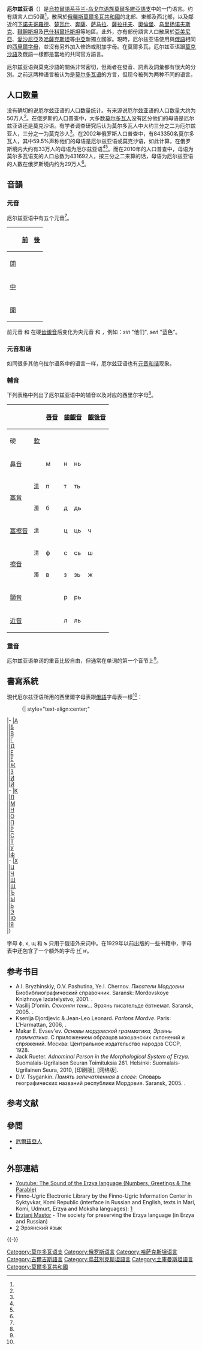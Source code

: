 {{noteTA
|1=zh-cn:莫尔多瓦;zh-hk:莫爾多瓦;zh-tw:莫爾多維亞;
}}
{{Infobox language
|name=厄尔兹亚语
|nativename={{lang|myv|эрзянь кель}} 
|states=[[俄羅斯|俄羅斯]]、[[亞美尼亞|亞美尼亞]]、[[阿塞拜疆|阿塞拜疆]]、[[愛沙尼亞|愛沙尼亞]]、[[哈薩克斯坦|哈薩克斯坦]]、[[吉爾吉斯斯坦|吉爾吉斯斯坦]]、[[土庫曼斯坦|土庫曼斯坦]]、[[烏克蘭|烏克蘭]]、[[烏孜別克斯坦|烏孜別克斯坦]] 
|region=[[莫爾多瓦共和國|莫爾多瓦]]、[[下諾夫哥羅德州|下諾夫哥羅德]]、[[楚瓦什共和國|楚瓦什]]、[[乌里扬诺夫斯克州|乌里扬诺夫斯克]]、[[萨马拉州|萨马拉]]、[[奔薩州|奔薩]]、[[薩拉托夫州|薩拉托夫]]、[[奧倫堡州|奧倫堡]]、[[韃靼斯坦共和國|韃靼斯坦]]、[[巴什科爾托斯坦共和國|巴什科爾托斯坦]]
|ethnicity=[[厄尔兹亚人|厄尔兹亚人]]
|speakers=约50万人
|date=
|ref=<ref name="HYY"/>
|familycolor=Uralic
|fam1=[[烏拉爾語系|烏拉爾語系]]
|fam2=[[芬兰-乌戈尔语族|芬兰-乌戈尔语族]]
|fam3=[[莫爾多維亞語支|莫爾多維亞語支]]
|nation=[[莫尔多瓦共和国|莫尔多瓦共和国]]（俄罗斯）
|iso2=myv
|iso3=myv
|glotto=erzy1239
|glottorefname=Erzya
|script=[[西里尔字母|西里尔字母]]
|vitality=d
|notice=IPA
}}

'''厄尔兹亚语'''（{{lang|myv|эрзянь кель}}）是[[烏拉爾語系|烏拉爾語系]][[芬兰-乌戈尔语族|芬兰-乌戈尔语族]][[莫爾多維亞語支|莫爾多維亞語支]]中的一门语言。约有語言人口50萬<ref name="HYY"/>，散居於[[俄羅斯|俄羅斯]][[莫爾多瓦共和國|莫爾多瓦共和國]]的北部、東部及西北部，以及鄰近的[[下諾夫哥羅德州|下諾夫哥羅德]]、[[楚瓦什共和國|楚瓦什]]、[[奔薩州|奔薩]]、[[萨马拉州|萨马拉]]、[[薩拉托夫州|薩拉托夫]]、[[奧倫堡州|奧倫堡]]、[[乌里扬诺夫斯克州|乌里扬诺夫斯克]]、[[韃靼斯坦共和國|韃靼斯坦]]及[[巴什科爾托斯坦共和國|巴什科爾托斯坦]]等地區。此外，亦有部份語言人口散居於[[亞美尼亞|亞美尼亞]]、[[愛沙尼亞|愛沙尼亞]]及[[哈薩克斯坦|哈薩克斯坦]]等[[中亞|中亞]]新獨立國家。現時，厄尔兹亚语使用與[[俄語|俄語]]相同的[[西里爾字母|西里爾字母]]，並沒有另外加入修饰或附加字母。在莫爾多瓦，厄尔兹亚语跟[[莫克沙語|莫克沙語]]及俄語一樣都是當地的共同官方語言。

厄尔兹亚语與莫克沙語的關係非常密切，但兩者在發音、詞素及詞彙都有很大的分別。之前这两种语言被认为是[[莫尔多瓦语支|莫尔多瓦语]]的方言，但现今被列为两种不同的语言。

== 人口数量 ==
没有确切的说厄尔兹亚语的人口数量统计。有来源说厄尔兹亚语的人口数量大约为50万人<ref name="HYY"/>。在俄罗斯的人口普查中，大多数[[莫尔多瓦人|莫尔多瓦人]]没有区分他们的母语是厄尔兹亚语还是莫克沙语。有学者调查研究后认为莫尔多瓦人中大约三分之二为厄尔兹亚人，三分之一为莫克沙人<ref name="Rueter"/>。在2002年俄罗斯人口普查中，有843350名莫尔多瓦人，其中59.5%声称他们的母语是厄尔兹亚语或莫克沙语，如此计算，在俄罗斯境内大约有33万人的母语为厄尔兹亚语<ref name="Rueter"/><ref name="perepis2002"/>。而在2010年的人口普查中，母语为莫尔多瓦语支的人口总数为431692人，按三分之二来算的话，母语为厄尔兹亚语的人数在俄罗斯境内约为29万人<ref name="gks"/>。

== 音韻 ==
=== 元音 ===
厄尔兹亚语中有五个元音<ref name="Zaicz"/>。
{| class="wikitable" style="text-align: center"
!
! [[前元音|前]]
! [[後元音|後]]
|-
! [[閉元音|閉]]
| {{IPA|i}}
| {{IPA|u}}
|-
! [[中元音|中]]
| {{IPA|e}}
| {{IPA|o}}
|-
! [[開元音|開]]
|colspan="2"| {{IPA|a}}
|}

前元音{{IPA|/i/}} 和 {{IPA|/e/}} 在硬[[齿龈音|齿龈音]]后变化为央元音 {{IPA|[ï]}} 和 {{IPA|[ë]}}，例如：''siń'' {{IPA|[sïnʲ]}} "他们", ''seń'' {{IPA|[sënʲ]}} "蓝色"。

=== 元音和谐 ===
如同很多其他乌拉尔语系中的语言一样，厄尔兹亚语也有[[元音和谐|元音和谐]]现象。

=== 輔音 ===
下列表格中列出了厄尔兹亚语中的辅音以及对应的西里尔字母<ref name="Saarinen"/>。
{| class=wikitable style=text-align:center
|-
! colspan="2" rowspan="2" |
! rowspan="2" | [[唇音|唇音]]
! colspan="2" | [[齒齦音|齒齦音]]
! rowspan="2" | [[齒齦後音|齦後音]]
! rowspan="2" | [[硬顎音|硬顎音]]
! rowspan="2" | [[軟顎音|軟顎音]]
|- class=small
! 硬
! [[顎音化|軟]]
|-
! colspan="2" | [[鼻音_(辅音)|鼻音]]
| {{IPA|/m/}} м
| {{IPA|/n/}} н 
| {{IPA|/nʲ/}} нь
|
|
| {{IPA|/ŋ/}} (н)
|-
! rowspan="2" | [[塞音|塞音]]
! <small>[[清塞音|清]]</small>
| {{IPA|/p/}} п
| {{IPA|/t/}} т
| {{IPA|/tʲ/}} ть
|
|
| {{IPA|/k/}} к
|-
! <small>[[濁塞音|濁]]</small>
| {{IPA|/b/}} б
| {{IPA|/d/}} д
| {{IPA|/dʲ/}} дь
|
|
| {{IPA|/ɡ/}} г
|-
! [[塞擦音|塞擦音]]
! <small>[[清塞擦音|清]]</small>
|
| {{IPA|/t͡s/}} ц
| {{IPA|/t͡sʲ/}} ць
| {{IPA|/t͡ʃ/}} ч
|
|
|-
! rowspan="2" | [[擦音|擦音]]
! <small>清</small>
| {{IPA|/f/}} ф
| {{IPA|/s/}} с
| {{IPA|/sʲ/}} сь
| {{IPA|/ʃ/}} ш
|
| {{IPA|/x/}} х
|-
! <small>濁</small>
| {{IPA|/v/}} в
| {{IPA|/z/}} з
| {{IPA|/zʲ/}} зь
| {{IPA|/ʒ/}} ж
|
|
|-
! colspan="2" | [[顫音_(語音學)|顫音]]
|
| {{IPA|/r/}} р
| {{IPA|/rʲ/}} рь
|
|
|
|-
! colspan="2" | [[近音|近音]]
|
| {{IPA|/l/}} л
| {{IPA|/lʲ/}} ль
|
| {{IPA|/j/}} й
|
|}

=== 重音 ===
厄尔兹亚语单词的重音比较自由，但通常在单词的第一个音节上<ref name="Saarinen"/>。

== 書寫系統 ==
現代厄尔兹亚语所用的西里爾字母表跟[[俄語|俄語]]字母表一樣<ref name="Saarinen"/>： 
:{| style="text-align:center;"
|-
|[[А|А]]<br/>{{IPA|/a/}}||[[Б|Б]]<br/>{{IPA|/b/}}||[[В|В]]<br/>{{IPA|/v/}}||[[Г|Г]]<br/>{{IPA|/ɡ/}}||[[Д|Д]]<br/>{{IPA|/d/}}||[[Е|Е]]<br/>{{IPA|/je/}}||[[Ё|Ё]]<br/>{{IPA|/jo/}}||[[Ж|Ж]]<br/>{{IPA|/ʒ/}}||[[З|З]]<br/>{{IPA|/z/}}||[[И|И]]<br/>{{IPA|/i/}}||[[Й|Й]]<br/>{{IPA|/j/}}
|-
|[[К|К]]<br/>{{IPA|/k/}}||[[Л|Л]]<br/>{{IPA|/l/}}||[[М|М]]<br/>{{IPA|/m/}}||[[Н|Н]]<br/>{{IPA|/n/}}||[[О|О]]<br/>{{IPA|/o/}}||[[П|П]]<br/>{{IPA|/p/}}||[[Р|Р]]<br/>{{IPA|/r/}}||[[С|С]]<br/>{{IPA|/s/}}||[[Т|Т]]<br/>{{IPA|/t/}}||[[У|У]]<br/>{{IPA|/u/}}||[[Ф|Ф]]<br/>{{IPA|/f/}}
|-
|[[Х|Х]]<br/>{{IPA|/x/}}||[[Ц|Ц]]<br/>{{IPA|/t͡s/}}||[[Ч|Ч]]<br/>{{IPA|/t͡ʃ/}}||[[Ш|Ш]]<br/>{{IPA|/ʃ/}}||[[Щ|Щ]] <br/>{{IPA|/ʃt͡ʃ/}}||[[Ъ|Ъ]]<br/>{{IPA|/-/}}||[[Ы|Ы]]<br/> {{IPA|/ɨ/}}||[[Ь|Ь]]<br/>{{IPA|/◌ʲ/}}||[[Э|Э]]<br/>{{IPA|/e/}}||[[Ю|Ю]]<br/>{{IPA|/ju/}}||[[Я|Я]]<br/>{{IPA|/ja/}}
|}

字母 ф, х, щ 和 ъ 只用于俄语外来词中。在1929年以前出版的一些书籍中，字母表中还包含了一个额外的字母 [[Ҥ|Ҥ]] ҥ。

== 参考书目 ==
{{refbegin|2}}
*A.I. Bryzhinskiy, O.V. Pashutina, Ye.I. Chernov. <cite>Писатели Мордовии</cite> Биобиблиографический справочник. Saransk: Mordovskoye Knizhnoye Izdatelystvo, 2001. {{ISBN|5-7595-1386-9}}.
*Vasilij D'omin. <cite>Сюконян тенк...</cite> Эрзянь писательде ёвтнемат. Saransk, 2005. {{ISBN|5-7595-1665-5}}.
*Ksenija Djordjevic & Jean-Leo Leonard. <cite>Parlons Mordve</cite>. Paris: L'Harmattan, 2006, {{ISBN|2-296-00147-5}}.
*Makar E. Evsev'ev.  <cite>Основы мордовской грамматика, Эрзянь грамматика.</cite> С приложением образцов мокшанских склонений и спряжений. Москва: Центральное издательство народов СССР, 1928.
*Jack Rueter. <cite>Adnominal Person in the Morphological System of Erzya</cite>. Suomalais-Ugrilaisen Seuran Toimituksia 261. Helsinki: Suomalais-Ugrilainen Seura, 2010, {{ISBN|978-952-5667-23-3}} [印刷版], {{ISBN|978-952-5667-24-0}} [网络版].
*D.V. Tsygankin. <cite>Память запечатленная в слове</cite>: Словарь географических названий республики Мордовия. Saransk, 2005. {{ISBN|5-7493-0780-8}}.
{{refend}}

== 参考文献 ==
{{Reflist|2|refs=
<ref name="HYY">{{cite web | url = http://www.helsinki.fi/hyy/skv/mordva.html | title = Mordvalaiset | language = fi | publisher = Helsingin yliopiston ylioppilaskunta | accessdate = 2020-07-28 | archive-date = 2020-09-21 | archive-url = https://web.archive.org/web/20200921200904/http://www.helsinki.fi/hyy/skv/mordva.html | dead-url = no }}</ref>

<ref name="Rueter">{{cite web | url = https://journals.openedition.org/efo/1829#bodyftn1 | title = The Erzya Language. Where is it spoken? | author = Rueter, Jack | language = en | publisher = Études finno-ougriennes | date = 2013 | accessdate = 2020-07-28 | archive-date = 2020-08-20 | archive-url = https://web.archive.org/web/20200820170958/https://journals.openedition.org/efo/1829#bodyftn1 | dead-url = no }}</ref>

<ref name="perepis2002">{{cite web | url = http://www.perepis2002.ru/ct/html/TOM_14_24.htm | title = Перепись-2002: Национальный состав населения | language = ru | publisher = perepis2002.ru | accessdate = 2020-07-28 | archive-date = 2011-08-21 | archive-url = https://www.webcitation.org/616Buov3D?url=http://www.perepis2002.ru/ct/html/TOM_14_24.htm | dead-url = no }}</ref>

<ref name="gks">{{cite web | url = https://www.gks.ru/free_doc/new_site/perepis2010/croc/Documents/Vol4/pub-04-05.pdf | title = ВЛАДЕНИЕ ЯЗЫКАМИ НАСЕЛЕНИЕМ РОССИЙСКОЙ ФЕДЕРАЦИИ | format = PDF | language = ru | publisher = gks.ru | accessdate = 2020-07-28 | archive-date = 2021-01-27 | archive-url = https://web.archive.org/web/20210127192904/http://www.gks.ru/free_doc/new_site/perepis2010/croc/Documents/Vol4/pub-04-05.pdf | dead-url = no }}</ref>

<ref name="Zaicz">{{cite book |last=Zaicz |first=Gábor |chapter=Mordva |year=1998 |title=The Uralic Languages |editor-last=Abondolo |editor-first=Daniel |pages=184–218 |location=London |publisher=Routledge |language=en}}</ref>

<ref name="Saarinen">{{cite web |last=Saarinen |first=Sirkka |title=Erzya e-learning course |url=https://www.infuse.finnougristik.uni-muenchen.de/e-learning/mordvin/o3_erzya.pdf |language=en |publisher=Ludwig-Maximilians-Universität München |access-date=2020-07-28 |archive-date=2020-07-31 |archive-url=https://web.archive.org/web/20200731020813/https://www.infuse.finnougristik.uni-muenchen.de/e-learning/mordvin/o3_erzya.pdf |dead-url=no }}</ref>
}}

== 參閲 ==
* [[厄爾茲亞人|厄爾茲亞人]]
* {{le|厄爾茲亞文學|Erzya literature}}

== 外部連結 ==
{{InterWiki|code=myv}}
* [https://www.youtube.com/watch?v=HxatxNAkWEQ Youtube: The Sound of the Erzya language (Numbers, Greetings & The Parable)] {{Wayback|url=https://www.youtube.com/watch?v=HxatxNAkWEQ |date=20210220052617 }}
* Finno-Ugric Electronic Library by the Finno-Ugric Information Center in Syktyvkar, Komi Republic (interface in Russian and English, texts in Mari, Komi, Udmurt, Erzya and Moksha languages): [https://web.archive.org/web/20051018190124/http://library.finugor.ru/]
* [http://www.erzia.saransk.ru/ Erzjanj Mastor] {{Wayback|url=http://www.erzia.saransk.ru/ |date=20201127061840 }} - The society for preserving the Erzya language (in Erzya and Russian)
* [https://archive.is/20081021051746/http://www.erzan.ru/erzjanskij-jazyk] Эрзянский язык
{{-}}
{{乌拉尔语系|state=collapsed}}
{{Languages of Russia|state=collapsed}}

[[Category:莫尔多瓦语支|Category:莫尔多瓦语支]]
[[Category:俄罗斯语言|Category:俄罗斯语言]]
[[Category:哈萨克斯坦语言|Category:哈萨克斯坦语言]]
[[Category:吉爾吉斯語言|Category:吉爾吉斯語言]]
[[Category:烏茲別克斯坦語言|Category:烏茲別克斯坦語言]]
[[Category:土庫曼斯坦語言|Category:土庫曼斯坦語言]]
[[Category:莫爾多瓦共和國|Category:莫爾多瓦共和國]]